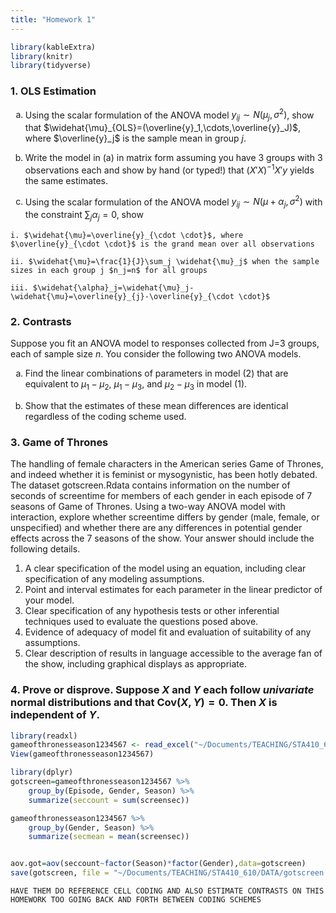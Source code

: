 ```yaml
---
title: "Homework 1"
---
```


```r
library(kableExtra)
library(knitr)
library(tidyverse)
```



### 1. OLS Estimation

  a. Using the scalar formulation of the ANOVA model $y_{ij} \sim N\left(\mu_j,\sigma^2 \right)$, show that $\widehat{\mu}_{OLS}=(\overline{y}_1,\cdots,\overline{y}_J)$, where $\overline{y}_j$ is the sample mean in group $j$.
  
  b. Write the model in (a) in matrix form assuming you have 3 groups with 3 observations each and show by hand (or typed!) that $(X'X)^{-1}X'y$ yields the same estimates.
  
  c. Using the scalar formulation of the ANOVA model $y_{ij} \sim N\left(\mu+\alpha_j,\sigma^2 \right)$ with the constraint $\sum_j \alpha_j=0$, show
    
    i. $\widehat{\mu}=\overline{y}_{\cdot \cdot}$, where $\overline{y}_{\cdot \cdot}$ is the grand mean over all observations
    
    ii. $\widehat{\mu}=\frac{1}{J}\sum_j \widehat{\mu}_j$ when the sample sizes in each group j $n_j=n$ for all groups
    
    iii. $\widehat{\alpha}_j=\widehat{\mu}_j-\widehat{\mu}=\overline{y}_{j}-\overline{y}_{\cdot \cdot}$
    
    
### 2. Contrasts

Suppose you fit an ANOVA model to responses collected from J=3 groups, each of sample size $n$. You consider the following two ANOVA models.

\begin{eqnarray}
y_{ij}&=&\mu_j + \varepsilon_{ij} \\
y_{ij}&=& \mu + \alpha_1I(j=1)+\alpha_2I(j=2)+\varepsilon_{ij}
\end{eqnarray}

  a. Find the linear combinations of parameters in model (2) that are equivalent to $\mu_1-\mu_2$, $\mu_1-\mu_3$, and $\mu_2-\mu_3$ in model (1).
  
  b. Show that the estimates of these mean differences are identical regardless of the coding scheme used.
  
  
### 3. Game of Thrones

The handling of female characters in the American series Game of Thrones, and indeed whether it is feminist or mysogynistic, has been hotly debated. The dataset gotscreen.Rdata contains information on the number of seconds of screentime for members of each gender in each episode of 7 seasons of Game of Thrones. Using a two-way ANOVA model with interaction, explore whether screentime differs by gender (male, female, or unspecified) and whether there are any differences in potential gender effects across the 7 seasons of the show. Your answer should include the following details.

  1. A clear specification of the model using an equation, including clear specification of any modeling assumptions.
  2. Point and interval estimates for each parameter in the linear predictor of your model.
  3. Clear specification of any hypothesis tests or other inferential techniques used to evaluate the questions posed above.
  4. Evidence of adequacy of model fit and evaluation of suitability of any assumptions.
  5. Clear description of results in language accessible to the average fan of the show, including graphical displays as appropriate.
  
  
### 4. Prove or disprove. Suppose $X$ and $Y$ each follow *univariate* normal distributions and that $\text{Cov}(X,Y)=0$. Then $X$ is independent of $Y$.



``` r
library(readxl)
gameofthronesseason1234567 <- read_excel("~/Documents/TEACHING/STA410_610/DATA/gameofthronesseason1234567.xlsx")
View(gameofthronesseason1234567)

library(dplyr)
gotscreen=gameofthronesseason1234567 %>%
    group_by(Episode, Gender, Season) %>%
    summarize(seccount = sum(screensec))

gameofthronesseason1234567 %>%
    group_by(Gender, Season) %>%
    summarize(secmean = mean(screensec))


aov.got=aov(seccount~factor(Season)*factor(Gender),data=gotscreen)
save(gotscreen, file = "~/Documents/TEACHING/STA410_610/DATA/gotscreen.RData")

```
    
    HAVE THEM DO REFERENCE CELL CODING AND ALSO ESTIMATE CONTRASTS ON THIS HOMEWORK TOO GOING BACK AND FORTH BETWEEN CODING SCHEMES


